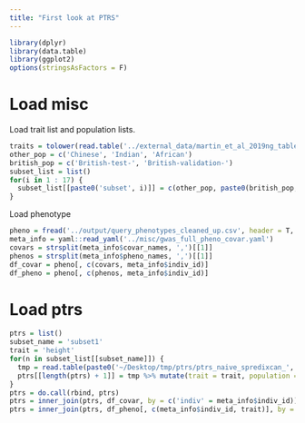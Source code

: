 ```yaml
---
title: "First look at PTRS"
---
```


```r
library(dplyr)
library(data.table)
library(ggplot2)
options(stringsAsFactors = F)
```

# Load misc

Load trait list and population lists.

```r
traits = tolower(read.table('../external_data/martin_et_al_2019ng_table_s6_trait_description.tsv', sep = '\t', header = T)$short)
other_pop = c('Chinese', 'Indian', 'African')
british_pop = c('British-test-', 'British-validation-')
subset_list = list()
for(i in 1 : 17) {
  subset_list[[paste0('subset', i)]] = c(other_pop, paste0(british_pop, i))
}
```

Load phenotype

```r
pheno = fread('../output/query_phenotypes_cleaned_up.csv', header = T, sep = ',', data.table = F)
meta_info = yaml::read_yaml('../misc/gwas_full_pheno_covar.yaml')
covars = strsplit(meta_info$covar_names, ',')[[1]]
phenos = strsplit(meta_info$pheno_names, ',')[[1]]
df_covar = pheno[, c(covars, meta_info$indiv_id)]
df_pheno = pheno[, c(phenos, meta_info$indiv_id)]
```

# Load ptrs

```r
ptrs = list()
subset_name = 'subset1'
trait = 'height'
for(n in subset_list[[subset_name]]) {
  tmp = read.table(paste0('~/Desktop/tmp/ptrs/ptrs_naive_spredixcan_', subset_name, '_x_', trait, '_x_ctimp_Whole_Blood_x_', n, '.tsv.gz'), header = T, sep = '\t')
  ptrs[[length(ptrs) + 1]] = tmp %>% mutate(trait = trait, population = n)
}
ptrs = do.call(rbind, ptrs)
ptrs = inner_join(ptrs, df_covar, by = c('indiv' = meta_info$indiv_id))
ptrs = inner_join(ptrs, df_pheno[, c(meta_info$indiv_id, trait)], by = c('indiv' = meta_info$indiv_id))
```
